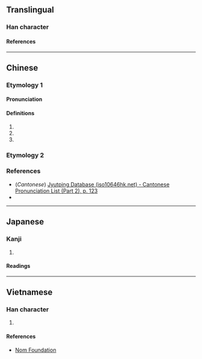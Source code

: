 {{character info/new}}
==Translingual==

===Han character===
{{Han char|rn=72|rad=日|as=08|sn=12|four=60014|canj=AHOG|ids=⿰日往}}

====References====
{{Han ref|kx=0497.311|dkj=14014|hdz=21519.040|uh=6680}}

----

==Chinese==

===Etymology 1===
{{zh-forms}}

====Pronunciation====
{{zh-pron
|m=wǎng
|c=wong2
|mc=y
|oc=y
|ma=
|cat=
}}

====Definitions====
{{zh-hanzi}}

# {{synonym of|光|lang=zh}}
# {{synonym of|德|lang=zh}}
# {{synonym of|是|lang=zh}}

{{attention|zh|this is what references say, but it sounds mighty odd to me--please check 06:29, 26 December 2015 (UTC)}}

===Etymology 2===
{{zh-see|旺|v}}

===References===
* (''Cantonese'') [http://www.iso10646hk.net/jp/document/download.jsp Jyutping Database (iso10646hk.net) - Cantonese Pronunciation List (Part 2), p. 123]
* {{R:twedu|B01561}}

----

==Japanese==

===Kanji===
{{ja-kanji|grade=|rs=日08}}

# {{defn|lang=ja|sort=日08}}

====Readings====
{{ja-readings
|on=おう, きょう, ごう
|kun=かがやきうつくしい
}}

----

==Vietnamese==

===Han character===
{{vi-readings|rs=日08|reading=vạng}}

# {{defn|lang=vi|sort=日08}}

====References====
* [http://nomfoundation.org/common/nom_details.php?codepoint=6680 Nom Foundation]
